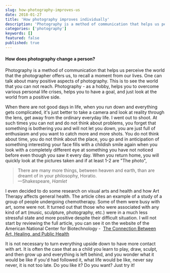 ```yaml
---
slug: how-photography-improves-us
date: 2018-01-27
title: 'How photography improves individually'
description: 'Photography is a method of communication that helps us perceive the world that the photographer offers us, to recall a moment from our lives. One can talk about many positive aspects of photography. This is to see the world that you can not reach. Photography - as a hobby, helps you to overcome various personal life crises, helps you to have a goal, and just look at the world from a positive side.'
categories: ['photography']
keywords: []
featured: false
published: true
---
```


#### How does photography change a person?

Photography is a method of communication that helps us perceive the world that the photographer offers us, to recall a moment from our lives. One can talk about many positive aspects of photography. This is to see the world that you can not reach. Photography - as a hobby, helps you to overcome various personal life crises, helps you to have a goal, and just look at the world from a positive side.

When there are not good days in life, when you run down and everything gets complicated, it's just better to take a camera and look at reality through the lens, get away from the ordinary everyday life. I went out to shoot. At such times you can not and do not think about problems, you forget that something is bothering you and will not let you down, you are just full of enthusiasm and you want to catch more and more shots. You do not think about time, you do not think about the place, you go and in anticipation of something interesting your face fills with a childish smile again when you look with a completely different eye at something you have not noticed before even though you saw it every day. When you return home, you will quickly look at the pictures taken and if at least 1-2 are "The photo",

> There are many more things, between heaven and earth, than are dreamt of in your philosophy, Horatio.  
> —Shakespeare, *Hamlet*

I even decided to do some research on visual arts and health and how Art Therapy affects general health. The article cites an example of a study of a group of people undergoing chemotherapy. Some of them were busy with art, some were not. It turned out that those who were associated with any kind of art (music, sculpture, photography, etc.) were in a much less stressful state and more positive despite their difficult situation. I will not start by reviewing the full article, you can see it on the website of the American National Center for Biotechnology -  [The Connection Between Art, Healing, and Public Health](https://www.ncbi.nlm.nih.gov/pmc/articles/PMC2804629/)

It is not necessary to turn everything upside down to have more contact with art. It is often the case that as a child you learn to play, draw, sculpt, and then grow up and everything is left behind, and you wonder what it would be like if you'd had followed it, what life would be like, never say never, it is not too late. Do you like it? Do you want? Just try it!
